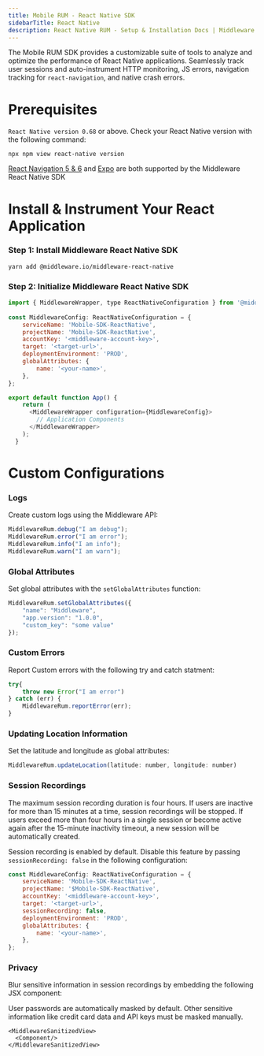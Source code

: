 ```yaml
---
title: Mobile RUM - React Native SDK
sidebarTitle: React Native
description: React Native RUM - Setup & Installation Docs | Middleware
---
```


The Mobile RUM SDK provides a customizable suite of tools to analyze and optimize the performance of React Native applications. Seamlessly track user sessions and auto-instrument HTTP monitoring, JS errors, navigation tracking for `react-navigation`, and native crash errors.

# Prerequisites

`React Native version 0.68` or above. Check your React Native version with the following command:
```shell Shell
npx npm view react-native version
```

<Note>[React Navigation 5 & 6](https://reactnavigation.org/docs/getting-started#installation) and [Expo](https://docs.expo.dev/) are both supported by the Middleware React Native SDK </Note>

# Install & Instrument Your React Application

### Step 1: Install Middleware React Native SDK

```Shell Shell
yarn add @middleware.io/middleware-react-native
```

### Step 2: Initialize Middleware React Native SDK 

```javascript JavaScript
import { MiddlewareWrapper, type ReactNativeConfiguration } from '@middleware.io/middleware-react-native';
        
const MiddlewareConfig: ReactNativeConfiguration = {
    serviceName: 'Mobile-SDK-ReactNative',
    projectName: 'Mobile-SDK-ReactNative',
    accountKey: '<middleware-account-key>',
    target: '<target-url>',
    deploymentEnvironment: 'PROD',
    globalAttributes: {
        name: '<your-name>',
    },
};

export default function App() { 
    return (
      <MiddlewareWrapper configuration={MiddlewareConfig}>
        // Application Components
      </MiddlewareWrapper>
    );
  }
```

# Custom Configurations

### Logs

Create custom logs using the Middleware API:

```javascript JavaScript
MiddlewareRum.debug("I am debug");
MiddlewareRum.error("I am error");
MiddlewareRum.info("I am info");
MiddlewareRum.warn("I am warn");
```

### Global Attributes

Set global attributes with the `setGlobalAttributes` function:

```javascript JavaScript
MiddlewareRum.setGlobalAttributes({
    "name": "Middleware",
    "app.version": "1.0.0",
    "custom_key": "some value"
});
```

### Custom Errors

Report Custom errors with the following try and catch statment:

```javascript JavaScript
try{
    throw new Error("I am error")
} catch (err) {
    MiddlewareRum.reportError(err);
}
```

### Updating Location Information

Set the latitude and longitude as global attributes:

```javascript JavaScript
MiddlewareRum.updateLocation(latitude: number, longitude: number)
```

### Session Recordings

The maximum session recording duration is four hours. If users are inactive for more than 15 minutes at a time, session recordings will be stopped. If users exceed more than four hours in a single session or become active again after the 15-minute inactivity timeout, a new session will be automatically created.

Session recording is enabled by default. Disable this feature by passing `sessionRecording: false` in the following configuration:

```javascript JavaScript
const MiddlewareConfig: ReactNativeConfiguration = {
    serviceName: 'Mobile-SDK-ReactNative',
    projectName: '$Mobile-SDK-ReactNative',
    accountKey: '<middleware-account-key>',
    target: '<target-url>',
    sessionRecording: false,
    deploymentEnvironment: 'PROD',
    globalAttributes: {
        name: '<your-name>',
    },
};
```

### Privacy

Blur sensitive information in session recordings by embedding the following JSX component:

<Note> User passwords are automatically masked by default. Other sensitive information like credit card data and API keys must be masked manually. </Note>

```JSX JSX
<MiddlewareSanitizedView>
  <Component/>
</MiddlewareSanitizedView>
```